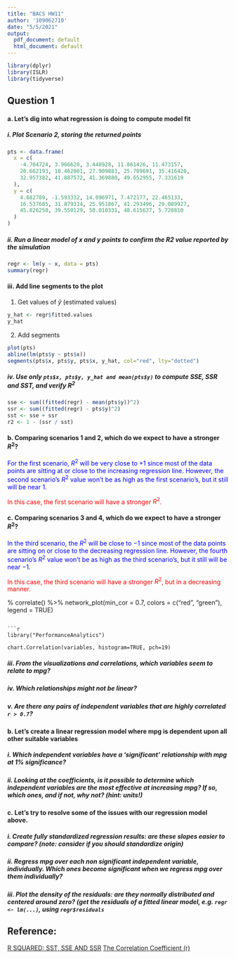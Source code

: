 ```yaml
---
title: "BACS HW11"
author: '109062710'
date: "5/5/2021"
output:
  pdf_document: default
  html_document: default
---
```


```r
library(dplyr)
library(ISLR)
library(tidyverse)
```

## Question 1

#### a. Let’s dig into what regression is doing to compute model fit

##### i. Plot Scenario 2, storing the returned points
```r
pts <- data.frame(
  x = c(
    -4.704724, 3.966620, 3.448928, 11.861426, 11.473157,
    20.662193, 18.462001, 27.909883, 25.709691, 35.416420,
    32.957382, 41.887572, 41.369880, 49.652955, 7.331619
  ),
  y = c(
    4.682789, -1.593332, 14.096971, 7.472177, 22.465133,
    16.537685, 31.879314, 25.951867, 41.293496, 29.089927,
    45.826250, 39.550129, 50.010331, 48.615637, 5.728810
  )
)
```

##### ii. Run a linear model of x and y points to confirm the R2 value reported by the simulation

```r
regr <- lm(y ~ x, data = pts)
summary(regr)
```

#### iii. Add line segments to the plot 

1. Get values of $\hat{y}$ (estimated values)

```r
y_hat <- regr$fitted.values
y_hat
```

2. Add segments

```r
plot(pts)
abline(lm(pts$y ~ pts$x))
segments(pts$x, pts$y, pts$x, y_hat, col="red", lty="dotted")
```

##### iv. Use only `pts$x, pts$y, y_hat and mean(pts$y)` to compute SSE, SSR and SST, and verify $R^2$

```r
sse <- sum((fitted(regr) - mean(pts$y))^2)
ssr <- sum((fitted(regr) - pts$y)^2)
sst <- sse + ssr
r2 <- 1 - (ssr / sst)
```

#### b. Comparing scenarios 1 and 2, which do we expect to have a stronger $R^2$?

<p style="color: blue;">
For the first scenario, $R^2$ will be very close to $+1$ since most of the data points are sitting at or close to the increasing regression line. However, the second scenario's $R^2$ value won't be as high as the first scenario's, but it still will be near $1$.
</p>

<p style="color: red;">
In this case, the first scenario will have a stronger $R^2$.
</p>

#### c. Comparing scenarios 3 and 4, which do we expect to have a stronger $R^2$?

<p style="color: blue;">
In the third scenario, the $R^2$ will be close to $-1$ since most of the data points are sitting on or close to the decreasing regression line. However, the fourth scenario's $R^2$ value won't be as high as the third scenario's, but it still will be near $-1$.
</p>

<p style="color: red;">
In this case, the third scenario will have a stronger $R^2$, but in a decreasing manner.
</P

#### d. Comparing scenarios 1 and 2, which do we expect has bigger/smaller SSE, SSR, and SST?

#### e. Comparing scenarios 3 and 4, which do we expect has bigger/smaller SSE, SSR, and SST?

## Question 2

#### a. Let’s first try exploring this data and problem

```r
auto <- Auto
origins <- c("USA", "Europe", "Japan")
auto$origin <- factor(auto$origin, labels = origins)
```


##### i. Visualize the data in any way you feel relevant

```r
qplot(
  auto$origin,
  xlab = "Origin", 
  ylab = "Count", 
  main = "Distribution of Cars' Origin"
)
```

```r
qplot(auto$cylinders, xlab = 'Cylinders', ylab = 'Count', 
      main='Frequency Histogram: Number of Cylinders', binwidth = 1)
```

```r
qplot(auto$horsepower, xlab = 'Horsepower', ylab = 'Count', binwidth = 10,
      main='Frequency Histogram: Horsepower')
```

```r
ggplot(data = auto, aes(x = weight, y = mpg)) +
  geom_point() +
  geom_smooth(method = lm) +
  xlab('MPG') +
  ylab('Weight') +
  ggtitle('MPG vs. Weight: Entire Sample')
```


##### ii. Report a correlation table of all variables, rounding to two decimal places

```r
library(corrr)
variables <- 
  auto[, 
       c("mpg", 
         "cylinders", 
         "displacement", 
         "horsepower", 
         "weight", 
         "acceleration")
  ]
variables %>% 
  correlate() %>% 
  network_plot(min_cor = 0.7, colors = c("red", "green"), legend = TRUE)
```

```r
library("PerformanceAnalytics")

chart.Correlation(variables, histogram=TRUE, pch=19)
```

##### iii. From the visualizations and correlations, which variables seem to relate to mpg?

##### iv. Which relationships might not be linear? 

##### v. Are there any pairs of independent variables that are highly correlated `r > 0.7`?

#### b. Let’s create a linear regression model where mpg is dependent upon all other suitable variables 

##### i. Which independent variables have a ‘significant’ relationship with mpg at 1% significance?

##### ii. Looking at the coefficients, is it possible to determine which independent variables are the most effective at increasing mpg? If so, which ones, and if not, why not? (hint: units!)

#### c. Let’s try to resolve some of the issues with our regression model above.

##### i. Create fully standardized regression results: are these slopes easier to compare? (note: consider if you should standardize origin)

##### ii. Regress mpg over each non significant independent variable, individually. Which ones become significant when we regress mpg over them individually?

##### iii. Plot the density of the residuals: are they normally distributed and centered around zero? (get the residuals of a fitted linear model, e.g. `regr <- lm(...)`, using `regr$residuals`

## Reference:
[R SQUARED: SST, SSE AND SSR](https://rinterested.github.io/statistics/rsquare.html)
[The Correlation Coefficient (r)](https://sphweb.bumc.bu.edu/otlt/MPH-Modules/PH717-QuantCore/PH717-Module9-Correlation-Regression/PH717-Module9-Correlation-Regression4.html)